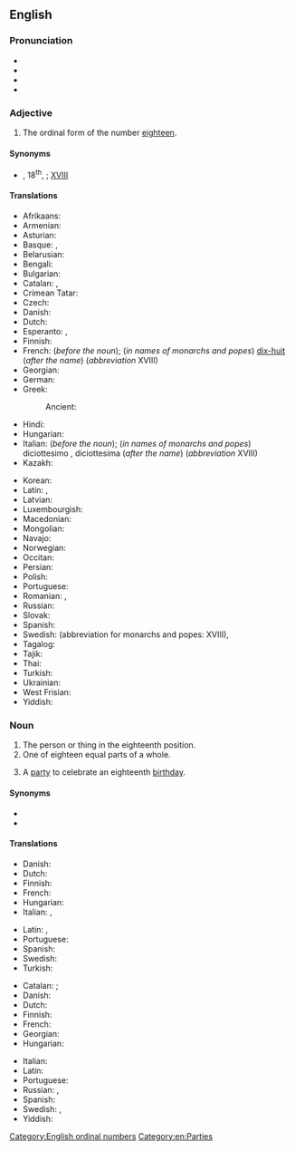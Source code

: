 ==English==
{{number box|en|18}}

===Pronunciation===
* {{IPA|en|/ˌeɪˈtiːnθ/}}
* {{audio|en|en-us-eighteenth.ogg|Audio (US)}}
* {{rhymes|en|iːnθ|s=2}}
* {{hyphenation|en|eigh|teenth}}

===Adjective===
{{head|en|adjective}}

# The ordinal form of the number [[eighteen]].

====Synonyms====
* {{l|en|18th}}, 18<sup>th</sup>, {{l|en|XVIIIth}}; {{q|in royal, papal and other names; for centuries}} [[XVIII]]

====Translations====
{{trans-top-also|the ordinal form of the number eighteen|18th}}
* Afrikaans: {{t|af|agtiende}}
* Armenian: {{t+|hy|տասնութերորդ}}
* Asturian: {{t+|ast|decimoctavu}}
* Basque: {{t|eu|hemezortzigarren}}, {{t|eu|hamazortzigarren}}
* Belarusian: {{t|be|васямна́ццаты}}
* Bengali: {{t|bn|অষ্টাদশ}}
* Bulgarian: {{t+|bg|осемнадесети}}
* Catalan: {{t+|ca|divuitè}}, {{t+|ca|dihuité}} {{qualifier|Valencian}}
* Crimean Tatar: {{t|crh|on sekizinci}}
* Czech: {{t+|cs|osmnáctý}}
* Danish: {{t+|da|attende}}
* Dutch: {{t+|nl|achttiende}}
* Esperanto: {{t|eo|dek-oka}}, {{t|eo|dekoka}}
* Finnish: {{t|fi|kahdeksastoista}}
* French: {{t+|fr|dix-huitième}} (''before the noun''); (''in names of monarchs and popes'') [[dix-huit]] (''after the name'') (''abbreviation'' XVIII)
* Georgian: {{t|ka|მეთვრამეტე}}
* German: {{t+|de|achtzehnte}}
* Greek:
*: Ancient: {{t|grc|ὀκτωκαιδέκατος}}
* Hindi: {{t+|hi|अठारहवाँ}}
* Hungarian: {{t+|hu|tizennyolcadik}}
* Italian: {{t+|it|diciottesimo}} (''before the noun''); (''in names of monarchs and popes'') diciottesimo {{g|m}}, diciottesima {{g|f}} (''after the name'') (''abbreviation'' XVIII)
* Kazakh: {{t|kk|он сегізінші|sc=Cyrl}}
{{trans-mid}}
* Korean: {{t+|ko|열여덟째}}
* Latin: {{t|la|duodevicesimus}}, {{t|la|[[octavus]] [[decimus]]}}
* Latvian: {{t|lv|astoņpadsmitais}}
* Luxembourgish: {{t|lb|uechtzéngt}}
* Macedonian: {{t|mk|осумнаесетти}}
* Mongolian: {{t|mn|арван наймдугаар|sc=Cyrl}}
* Navajo: {{t|nv|tseebíítsʼáadah góneʼ}}
* Norwegian: {{t|no|attende}}
* Occitan: {{t|oc|dètz-e-uechen}}
* Persian: {{t+|fa|هجدهم|tr=hejdahom}}
* Polish: {{t+|pl|osiemnasty}}
* Portuguese: {{t|pt|décimo oitavo}}
* Romanian: {{t+|ro|optsprezecelea}}, {{t|ro|optșpelea}} {{qualifier|informal}}
* Russian: {{t+|ru|восемна́дцатый}}
* Slovak: {{t+|sk|osemnásty}}
* Spanish: {{t+|es|decimoctavo}}
* Swedish: {{t+|sv|artonde}} (abbreviation for monarchs and popes: XVIII), {{t+|sv|adertonde}} {{qualifier|archaic}}
* Tagalog: {{t|tl|ikalabing-walo}}
* Tajik: {{t|tg|ҳаждаҳум|sc=Cyrl}}
* Thai: {{t|th|ที่สิบแปด}}
* Turkish: {{t|tr|on sekizinci}}
* Ukrainian: {{t+|uk|вісімна́дцятий}}
* West Frisian: {{t|fy|achttjinde}}
* Yiddish: {{t|yi|אַכצנט}}
{{trans-bottom}}

===Noun===
{{en-noun}}

# The person or thing in the eighteenth position.
# One of eighteen equal parts of a whole.
# {{lb|en|informal}} A [[party]] to celebrate an eighteenth [[birthday]].

====Synonyms====
* {{l|en|18th}}
* {{l|en|XVIIIth}}

====Translations====
{{trans-top|the person or thing in the eighteenth position}}
* Danish: {{t|da|attener|c}}
* Dutch: {{t+|nl|achttiende|m|f}}
* Finnish: {{t|fi|kahdeksastoista}}
* French: {{t+|fr|dix-huitième|m|f}}
* Hungarian: {{t+|hu|tizennyolcadik}}
* Italian: {{t+|it|diciottesimo|m}}, {{t+|it|diciottesima|f}}
{{trans-mid}}
* Latin: {{t|la|octavus decimus}}, {{t|la|octavus decimus}}
* Portuguese: {{t|pt|décimo oitavo|m}}
* Spanish: {{t+|es|decimoctavo|m}}
* Swedish: {{t+|sv|artonde}}
* Turkish: {{t|tr|on sekizinci}}
{{trans-bottom}}

{{trans-top|one of eighteen equal parts of a whole}}
* Catalan: {{t+|ca|divuitè|m}}; {{t+|ca|dihuité|m}} {{qualifier|Valencian}}
* Danish: {{t|da|attendedel|c}}
* Dutch: {{t+|nl|achttiende|n}}
* Finnish: {{t|fi|kahdeksastoistaosa}}
* French: {{t+|fr|dix-huitième|m}}
* Georgian: {{t|ka|მეთვრამეტედი}}
* Hungarian: {{t|hu|tizennyolcad}}
{{trans-mid}}
* Italian: {{t+|it|diciottesimo|m}}
* Latin: {{t|la|octavum decimum|n}}
* Portuguese: {{t|pt|décimo oitavo|m}}
* Russian: {{t|ru|восемна́дцатая часть|f}}, {{t|ru|восемна́дцатая до́ля|f}}
* Spanish: {{t+|es|dieciochoavo}} {{qualifier|adj.}}
* Swedish: {{t+|sv|artondel}}, {{t+|sv|artondedel|c}}
* Yiddish: {{t|yi|אַכצנטל|n}}
{{trans-bottom}}

[[Category:English ordinal numbers]]
[[Category:en:Parties]]